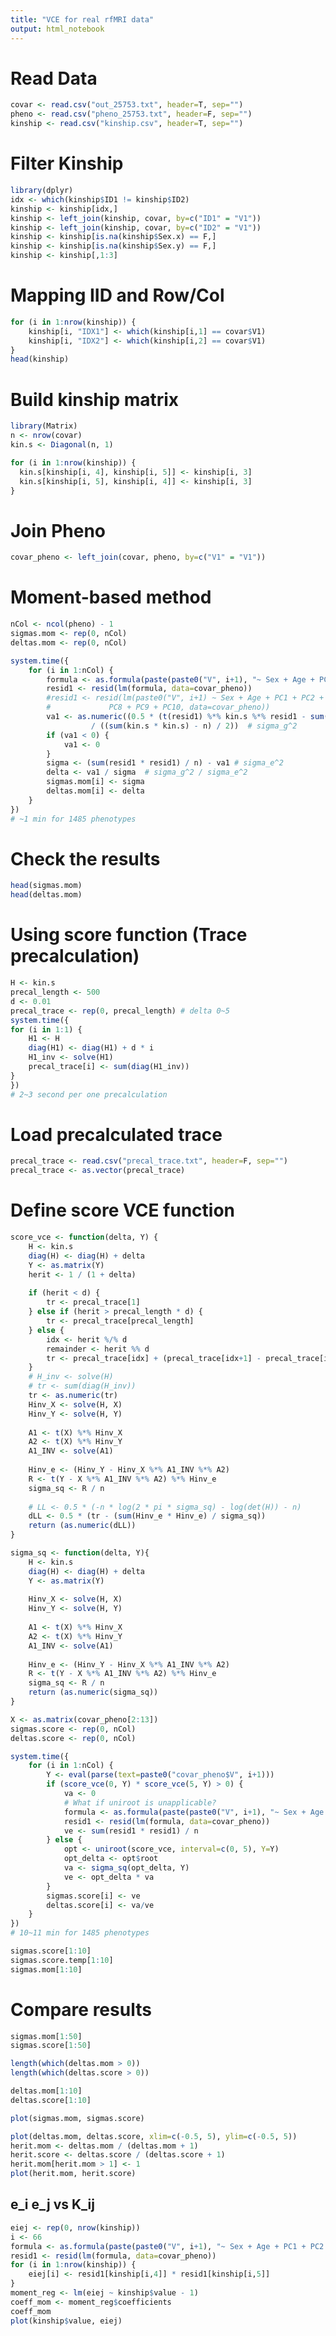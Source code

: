 ```yaml
---
title: "VCE for real rfMRI data"
output: html_notebook
---
```


# Read Data

```r
covar <- read.csv("out_25753.txt", header=T, sep="")
pheno <- read.csv("pheno_25753.txt", header=F, sep="")
kinship <- read.csv("kinship.csv", header=T, sep="")
```

# Filter Kinship

```r
library(dplyr)
idx <- which(kinship$ID1 != kinship$ID2)
kinship <- kinship[idx,]
kinship <- left_join(kinship, covar, by=c("ID1" = "V1"))
kinship <- left_join(kinship, covar, by=c("ID2" = "V1"))
kinship <- kinship[is.na(kinship$Sex.x) == F,]
kinship <- kinship[is.na(kinship$Sex.y) == F,]
kinship <- kinship[,1:3]
```

# Mapping IID and Row/Col

```r
for (i in 1:nrow(kinship)) {
    kinship[i, "IDX1"] <- which(kinship[i,1] == covar$V1)
    kinship[i, "IDX2"] <- which(kinship[i,2] == covar$V1)
}
head(kinship)
```

# Build kinship matrix

```r
library(Matrix)
n <- nrow(covar)
kin.s <- Diagonal(n, 1)

for (i in 1:nrow(kinship)) {
  kin.s[kinship[i, 4], kinship[i, 5]] <- kinship[i, 3]
  kin.s[kinship[i, 5], kinship[i, 4]] <- kinship[i, 3]
}
```

# Join Pheno

```r
covar_pheno <- left_join(covar, pheno, by=c("V1" = "V1"))
```

# Moment-based method

```r
nCol <- ncol(pheno) - 1
sigmas.mom <- rep(0, nCol)
deltas.mom <- rep(0, nCol)

system.time({
    for (i in 1:nCol) {
        formula <- as.formula(paste(paste0("V", i+1), "~ Sex + Age + PC1 + PC2 + PC3 + PC4 + PC5 + PC6 + PC7 + PC8 + PC9 + PC10"))
        resid1 <- resid(lm(formula, data=covar_pheno))
        #resid1 <- resid(lm(paste0("V", i+1) ~ Sex + Age + PC1 + PC2 + PC3 + PC4 + PC5 + PC6 + PC7 +
        #             PC8 + PC9 + PC10, data=covar_pheno))
        va1 <- as.numeric((0.5 * (t(resid1) %*% kin.s %*% resid1 - sum(resid1 * resid1)))
                  / ((sum(kin.s * kin.s) - n) / 2))  # sigma_g^2
        if (va1 < 0) {
            va1 <- 0
        }
        sigma <- (sum(resid1 * resid1) / n) - va1 # sigma_e^2
        delta <- va1 / sigma  # sigma_g^2 / sigma_e^2
        sigmas.mom[i] <- sigma
        deltas.mom[i] <- delta
    }
})
# ~1 min for 1485 phenotypes
```

# Check the results

```r
head(sigmas.mom)
head(deltas.mom)
```

# Using score function (Trace precalculation)

```r
H <- kin.s
precal_length <- 500
d <- 0.01
precal_trace <- rep(0, precal_length) # delta 0~5
system.time({
for (i in 1:1) {
    H1 <- H
    diag(H1) <- diag(H1) + d * i
    H1_inv <- solve(H1)
    precal_trace[i] <- sum(diag(H1_inv))
}
})
# 2~3 second per one precalculation
```

# Load precalculated trace 

```r
precal_trace <- read.csv("precal_trace.txt", header=F, sep="")
precal_trace <- as.vector(precal_trace)
```


# Define score VCE function

```r
score_vce <- function(delta, Y) {
    H <- kin.s
    diag(H) <- diag(H) + delta
    Y <- as.matrix(Y)
    herit <- 1 / (1 + delta)
    
    if (herit < d) {
        tr <- precal_trace[1]
    } else if (herit > precal_length * d) {
        tr <- precal_trace[precal_length]
    } else {
        idx <- herit %/% d
        remainder <- herit %% d
        tr <- precal_trace[idx] + (precal_trace[idx+1] - precal_trace[idx]) * remainder / d
    }
    # H_inv <- solve(H)
    # tr <- sum(diag(H_inv))
    tr <- as.numeric(tr)
    Hinv_X <- solve(H, X)
    Hinv_Y <- solve(H, Y)
    
    A1 <- t(X) %*% Hinv_X
    A2 <- t(X) %*% Hinv_Y
    A1_INV <- solve(A1)
    
    Hinv_e <- (Hinv_Y - Hinv_X %*% A1_INV %*% A2)
    R <- t(Y - X %*% A1_INV %*% A2) %*% Hinv_e
    sigma_sq <- R / n
    
    # LL <- 0.5 * (-n * log(2 * pi * sigma_sq) - log(det(H)) - n)
    dLL <- 0.5 * (tr - (sum(Hinv_e * Hinv_e) / sigma_sq))
    return (as.numeric(dLL))
}

sigma_sq <- function(delta, Y){
    H <- kin.s
    diag(H) <- diag(H) + delta
    Y <- as.matrix(Y)
    
    Hinv_X <- solve(H, X)
    Hinv_Y <- solve(H, Y)
    
    A1 <- t(X) %*% Hinv_X
    A2 <- t(X) %*% Hinv_Y
    A1_INV <- solve(A1)
    
    Hinv_e <- (Hinv_Y - Hinv_X %*% A1_INV %*% A2)
    R <- t(Y - X %*% A1_INV %*% A2) %*% Hinv_e
    sigma_sq <- R / n
    return (as.numeric(sigma_sq))
}
```

```r
X <- as.matrix(covar_pheno[2:13])
sigmas.score <- rep(0, nCol)
deltas.score <- rep(0, nCol)

system.time({
    for (i in 1:nCol) {
        Y <- eval(parse(text=paste0("covar_pheno$V", i+1)))
        if (score_vce(0, Y) * score_vce(5, Y) > 0) {
            va <- 0
            # What if uniroot is unapplicable?
            formula <- as.formula(paste(paste0("V", i+1), "~ Sex + Age + PC1 + PC2 + PC3 + PC4 + PC5 + PC6 + PC7 + PC8 + PC9 + PC10"))
            resid1 <- resid(lm(formula, data=covar_pheno))
            ve <- sum(resid1 * resid1) / n
        } else {
            opt <- uniroot(score_vce, interval=c(0, 5), Y=Y)        
            opt_delta <- opt$root
            va <- sigma_sq(opt_delta, Y)
            ve <- opt_delta * va
        }
        sigmas.score[i] <- ve
        deltas.score[i] <- va/ve
    }
})
# 10~11 min for 1485 phenotypes
```

```r
sigmas.score[1:10]
sigmas.score.temp[1:10]
sigmas.mom[1:10]
```


# Compare results

```r
sigmas.mom[1:50]
sigmas.score[1:50]
```


```r
length(which(deltas.mom > 0))
length(which(deltas.score > 0))
```

```r
deltas.mom[1:10]
deltas.score[1:10]
```

```r
plot(sigmas.mom, sigmas.score)
```

```r
plot(deltas.mom, deltas.score, xlim=c(-0.5, 5), ylim=c(-0.5, 5))
herit.mom <- deltas.mom / (deltas.mom + 1)
herit.score <- deltas.score / (deltas.score + 1)
herit.mom[herit.mom > 1] <- 1
plot(herit.mom, herit.score)
```


## e_i e_j vs K_ij

```r
eiej <- rep(0, nrow(kinship))
i <- 66
formula <- as.formula(paste(paste0("V", i+1), "~ Sex + Age + PC1 + PC2 + PC3 + PC4 + PC5 + PC6 + PC7 + PC8 + PC9 + PC10"))
resid1 <- resid(lm(formula, data=covar_pheno))
for (i in 1:nrow(kinship)) {
    eiej[i] <- resid1[kinship[i,4]] * resid1[kinship[i,5]]
}
moment_reg <- lm(eiej ~ kinship$value - 1)
coeff_mom <- moment_reg$coefficients
coeff_mom
plot(kinship$value, eiej)
```


```r

```








